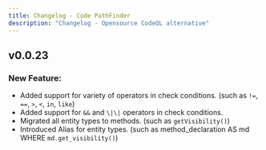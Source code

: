 ```yaml
---
title: Changelog - Code PathFinder
description: "Changelog - Opensource CodeQL alternative"
---
```



<PostHogLayout>
</PostHogLayout>

## v0.0.23

### **New Feature**:

- Added support for variety of operators in check conditions. (such as `!=`, `==`, `>`, `<`, `in`, `like`)
- Added support for `&&` and `\|\|` operators in check conditions.
- Migrated all entity types to methods. (such as `getVisibility()`)
- Introduced Alias for entity types. (such as method_declaration AS md WHERE `md.get_visibility()`)
